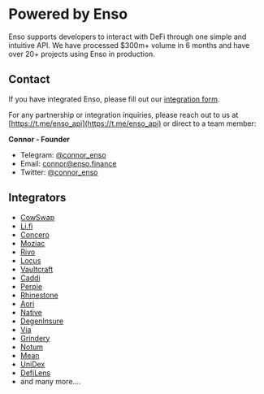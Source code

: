 # Powered by Enso
Enso supports developers to interact with DeFi through one simple and intuitive API.  We have processed $300m+ volume in 6 months and have over 20+ projects using Enso in production.

## Contact
If you have integrated Enso, please fill out our [integration form](https://form.typeform.com/to/M55G16Cc).

For any partnership or integration inquiries, please reach out to us at [https://t.me/enso_api](https://t.me/enso_api) or direct to a team member:

**Connor - Founder**
- Telegram: [@connor_enso](https://t.me/connor_enso)
- Email: [connor@enso.finance](connor@enso.finance)
- Twitter: [@connor_enso](https://twitter.com/connor_enso)

## Integrators
- [CowSwap](https://cow.fi/)
- [Li.fi](https://li.fi/)
- [Concero](https://concero.io/)
- [Moziac](https://mozaic.finance/)
- [Rivo](https://rivo.xyz/)
- [Locus](https://locus.finance/)
- [Vaultcraft](https://vaultcraft.io/)
- [Caddi](https://www.caddi.fi/)
- [Perpie](https://perpie.io/)
- [Rhinestone](https://www.rhinestone.wtf/)
- [Aori](https://www.aori.io/)
- [Native](https://native.org/)
- [DegenInsure](https://www.degeninsure.com/)
- [Via](https://via.exchange/)
- [Grindery](https://grindery.io/)
- [Notum](https://notum.ai/)
- [Mean](https://mean.finance/)
- [UniDex](https://www.unidex.exchange/)
- [DefiLens](https://defilens.tech/)
- and many more.... 


